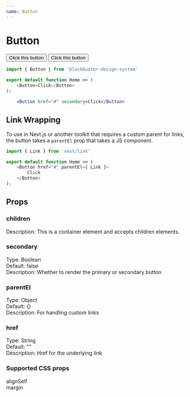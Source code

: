 ```yaml
---
name: Button
---
```


# Button

<Box>
    <Button href="#" margin="0 50px 0 0">Click this button</Button>
    <VertSpace />
    <Button href="#" secondary>Click this button</Button>
</Box>

```js
import { Button } from 'blockbuster-design-system`
    
export default function Home => (
    <Button>Click</Button>
);
```

```jsx live=true
    <Button href="#" secondary>Click</Button>
```


## Link Wrapping
To use in Next.js or another toolkit that requires a custom parent for links, the button takes a `parentEl` prop that takes a JS component.
```js
import { Link } from 'next/link'

export default function Home => (
    <Button href="#" parentEl={ Link }>
        Click
    </Button>
);
```

## Props

### children
Description: This is a container element and accepts children elements.

### secondary

Type: Boolean <br />
Default: false  <br />
Description: Whether to render the primary or secondary button  <br />

### parentEl

Type: Object <br />
Default: {}  <br />
Description: For handling custom links   <br />

### href

Type: String <br />
Default: ""  <br />
Description: Href for the underlying link   <br />

### Supported CSS props

alignSelf <br/>
margin <br/>
